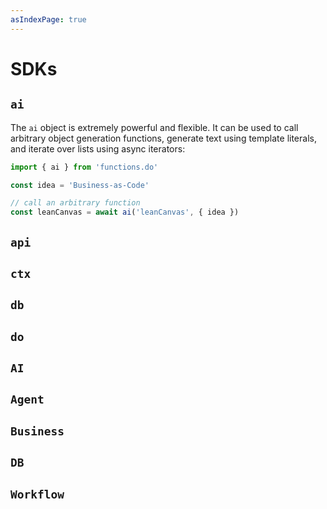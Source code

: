 ```yaml
---
asIndexPage: true
---
```


# SDKs

## `ai`

The `ai` object is extremely powerful and flexible. It can be used to call arbitrary object generation functions, generate text using template literals, and iterate over lists using async iterators:

```typescript
import { ai } from 'functions.do'

const idea = 'Business-as-Code'

// call an arbitrary function
const leanCanvas = await ai('leanCanvas', { idea })
```

## `api`

## `ctx`

## `db`

## `do`

## `AI`

## `Agent`

## `Business`

## `DB`

## `Workflow`
